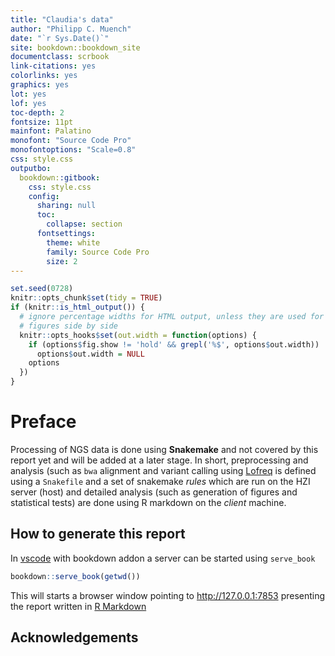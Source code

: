 ```yaml
--- 
title: "Claudia's data"
author: "Philipp C. Muench"
date: "`r Sys.Date()`"
site: bookdown::bookdown_site
documentclass: scrbook
link-citations: yes
colorlinks: yes
graphics: yes
lot: yes
lof: yes
toc-depth: 2
fontsize: 11pt
mainfont: Palatino
monofont: "Source Code Pro"
monofontoptions: "Scale=0.8"
css: style.css
outputbo:
  bookdown::gitbook:
    css: style.css
    config:
      sharing: null
      toc:
        collapse: section
      fontsettings:
        theme: white
        family: Source Code Pro
        size: 2
---
```


```r
set.seed(0728)
knitr::opts_chunk$set(tidy = TRUE)
if (knitr::is_html_output()) {
  # ignore percentage widths for HTML output, unless they are used for mutiple
  # figures side by side
  knitr::opts_hooks$set(out.width = function(options) {
    if (options$fig.show != 'hold' && grepl('%$', options$out.width))
      options$out.width = NULL
    options
  })
}
```

# Preface {-}

Processing of NGS data is done using **Snakemake** and not covered by this report yet and will be added at a later stage. In short, preprocessing and analysis (such as `bwa` alignment and variant calling using [Lofreq](https://csb5.github.io/lofreq/commands/) is defined using a `Snakefile` and a set of snakemake *rules* which are run on the HZI server (host) and detailed analysis (such as generation of figures and statistical tests) are done using R markdown on the *client* machine.

## How to generate this report  {-}

In [vscode](https://code.visualstudio.com/) with bookdown addon a server can be started using `serve_book`

```r
bookdown::serve_book(getwd())
```
This will starts a browser window pointing to [http://127.0.0.1:7853](http://127.0.0.1:7853) presenting the report written in [R Markdown](https://rmarkdown.rstudio.com/)

## Acknowledgements {-}

